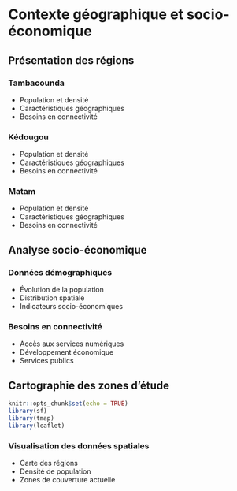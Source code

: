 # Contexte géographique et socio-économique {#contexte}

## Présentation des régions

### Tambacounda
- Population et densité
- Caractéristiques géographiques
- Besoins en connectivité

### Kédougou
- Population et densité
- Caractéristiques géographiques
- Besoins en connectivité

### Matam
- Population et densité
- Caractéristiques géographiques
- Besoins en connectivité

## Analyse socio-économique

### Données démographiques
- Évolution de la population
- Distribution spatiale
- Indicateurs socio-économiques

### Besoins en connectivité
- Accès aux services numériques
- Développement économique
- Services publics

## Cartographie des zones d'étude

```r
knitr::opts_chunk$set(echo = TRUE)
library(sf)
library(tmap)
library(leaflet)
```

### Visualisation des données spatiales
- Carte des régions
- Densité de population
- Zones de couverture actuelle 